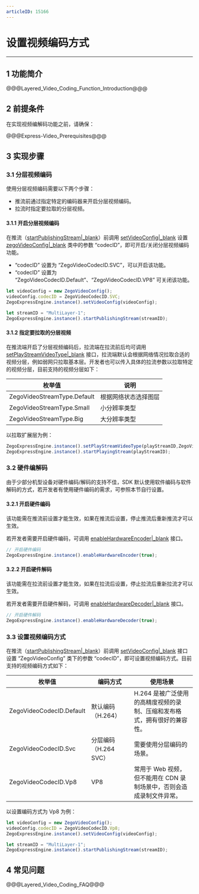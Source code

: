 ```yaml
---
articleID: 15166
---
```

# 设置视频编码方式

- - -

## 1 功能简介

@@@Layered_Video_Coding_Function_Introduction@@@

## 2 前提条件

在实现视频编解码功能之前，请确保：

@@@Express-Video_Prerequisites@@@

## 3 实现步骤

### 3.1 分层视频编码

使用分层视频编码需要以下两个步骤：

- 推流前通过指定特定的编码器来开启分层视频编码。
- 拉流时指定要拉取的分层视频。

#### 3.1.1 开启分层视频编码

在推流（[startPublishingStream\|_blank](/unique-api/express-video-sdk/zh/javascript_react-native/classes/_zegoexpressengine_.zegoexpressengine.html#startpublishingstream)）前调用 [setVideoConfig\|_blank](/unique-api/express-video-sdk/zh/javascript_react-native/classes/_zegoexpressengine_.zegoexpressengine.html#setvideoconfig) 设置 [zegoVideoConfig\|_blank](/unique-api/express-video-sdk/zh/javascript_react-native/classes/_zegoexpressdefines_.zegovideoconfig.html) 类中的参数 “codecID”，即可开启/关闭分层视频编码功能。

- “codecID” 设置为 “ZegoVideoCodecID.SVC”，可以开启该功能。
- “codecID” 设置为 “ZegoVideoCodecID.Default”、“ZegoVideoCodecID.VP8” 可关闭该功能。

```javascript
let videoConfig = new ZegoVideoConfig();
videoConfig.codecID = ZegoVideoCodecID.SVC;
ZegoExpressEngine.instance().setVideoConfig(videoConfig);

let streamID = "MultiLayer-1";
ZegoExpressEngine.instance().startPublishingStream(streamID);
```

#### 3.1.2 指定要拉取的分层视频

在推流端开启了分层视频编码后，拉流端在拉流前后均可调用 [setPlayStreamVideoType\|_blank](/unique-api/express-video-sdk/zh/javascript_react-native/classes/_zegoexpressengine_.zegoexpressengine.html#setplaystreamvideotype) 接口，拉流端默认会根据网络情况拉取合适的视频分层，例如弱网只拉取基本层。开发者也可以传入具体的拉流参数以拉取特定的视频分层，目前支持的视频分层如下：

|枚举值|说明|
|-|-|
|ZegoVideoStreamType.Default|根据网络状态选择图层|
|ZegoVideoStreamType.Small|小分辨率类型|
|ZegoVideoStreamType.Big|大分辨率类型|

以拉取扩展层为例：

```javascript
ZegoExpressEngine.instance().setPlayStreamVideoType(playStreamID,ZegoVideoStreamType.Big);
ZegoExpressEngine.instance().startPlayingStream(playStreamID);
```

### 3.2 硬件编解码

由于少部分机型设备对硬件编码/解码的支持不佳，SDK 默认使用软件编码与软件解码的方式，若开发者有使用硬件编码的需求，可参照本节自行设置。

#### 3.2.1 开启硬件编码

<div class="mk-warning">

该功能需在推流前设置才能生效，如果在推流后设置，停止推流后重新推流才可以生效。
</div>

若开发者需要开启硬件编码，可调用 [enableHardwareEncoder\|_blank](/unique-api/express-video-sdk/zh/javascript_react-native/classes/_zegoexpressengine_.zegoexpressengine.html#enablehardwareencoder) 接口。

```javascript
// 开启硬件编码
ZegoExpressEngine.instance().enableHardwareEncoder(true);
```

#### 3.2.2 开启硬件解码

<div class="mk-warning">

该功能需在拉流前设置才能生效，如果在拉流后设置，停止拉流后重新拉流才可以生效。
</div>

若开发者需要开启硬件解码，可调用 [enableHardwareDecoder\|_blank](/unique-api/express-video-sdk/zh/javascript_react-native/classes/_zegoexpressengine_.zegoexpressengine.html#enablehardwaredecoder) 接口。

```javascript
// 开启硬件解码
ZegoExpressEngine.instance().enableHardwareDecoder(true);
```

### 3.3 设置视频编码方式

在推流（[startPublishingStream\|_blank](/unique-api/express-video-sdk/zh/javascript_react-native/classes/_zegoexpressengine_.zegoexpressengine.html#startpublishingstream)）前调用 [setVideoConfig\|_blank](/unique-api/express-video-sdk/zh/javascript_react-native/classes/_zegoexpressengine_.zegoexpressengine.html#setvideoconfig) 接口设置 “ZegoVideoConfig” 类下的参数 “codecID”，即可设置视频编码方式。目前支持的视频编码方式如下：

|枚举值|编码方式|使用场景|
|-|-|-|
|ZegoVideoCodecID.Default|默认编码（H.264）|H.264 是被广泛使用的高精度视频的录制、压缩和发布格式，拥有很好的兼容性。|
|ZegoVideoCodecID.Svc|分层编码 （H.264 SVC）|需要使用分层编码的场景。|
|ZegoVideoCodecID.Vp8|VP8|常用于 Web 视频，但不能用在 CDN 录制场景中，否则会造成录制文件异常。|

以设置编码方式为 Vp8 为例：

```javascript
let videoConfig = new ZegoVideoConfig();
videoConfig.codecID = ZegoVideoCodecID.Vp8;
ZegoExpressEngine.instance().setVideoConfig(videoConfig);

let streamID = "MultiLayer-1";
ZegoExpressEngine.instance().startPublishingStream(streamID);
```


## 4 常见问题

@@@Layered_Video_Coding_FAQ@@@
